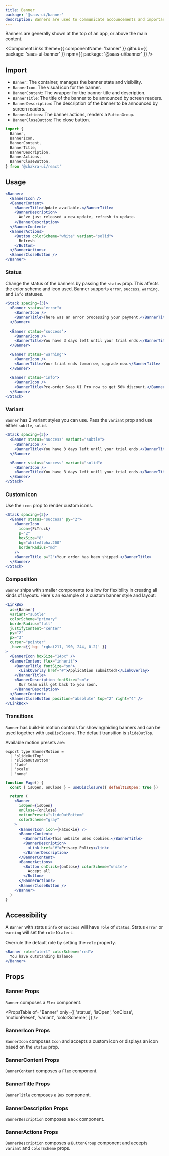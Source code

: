 ```yaml
---
title: Banner
package: '@saas-ui/banner'
description: Banners are used to communicate accouncements and important information.
---
```


Banners are generally shown at the top of an app, or above the main content.

<ComponentLinks
  theme={{ componentName: 'banner' }}
  github={{ package: 'saas-ui-banner' }}
  npm={{ package: '@saas-ui/banner' }}
/>

## Import

- `Banner`: The container, manages the banner state and visibility.
- `BannerIcon`: The visual icon for the banner.
- `BannerContent`: The wrapper for the banner title and description.
- `BannerTitle`: The title of the banner to be announced by screen readers.
- `BannerDescription`: The description of the banner to be announced by screen
  readers.
- `BannerActions`: The banner actions, renders a `ButtonGroup`.
- `BannerCloseButton`: The close button.

```js
import {
  Banner,
  BannerIcon,
  BannerContent,
  BannerTitle,
  BannerDescription,
  BannerActions,
  BannerCloseButton,
} from '@chakra-ui/react'
```

## Usage

```jsx
<Banner>
  <BannerIcon />
  <BannerContent>
    <BannerTitle>Update available.</BannerTitle>
    <BannerDescription>
      We've just released a new update, refresh to update.
    </BannerDescription>
  </BannerContent>
  <BannerActions>
    <Button colorScheme="white" variant="solid">
      Refresh
    </Button>
  </BannerActions>
  <BannerCloseButton />
</Banner>
```

### Status

Change the status of the banners by passing the `status` prop. This affects the
color scheme and icon used. Banner supports `error`, `success`, `warning`, and
`info` statuses.

```jsx
<Stack spacing={3}>
  <Banner status="error">
    <BannerIcon />
    <BannerTitle>There was an error processing your payment.</BannerTitle>
  </Banner>

  <Banner status="success">
    <BannerIcon />
    <BannerTitle>You have 3 days left until your trial ends.</BannerTitle>
  </Banner>

  <Banner status="warning">
    <BannerIcon />
    <BannerTitle>Your trial ends tomorrow, upgrade now.</BannerTitle>
  </Banner>

  <Banner status="info">
    <BannerIcon />
    <BannerTitle>Pre-order Saas UI Pro now to get 50% discount.</BannerTitle>
  </Banner>
</Stack>
```

### Variant

`Banner` has 2 variant styles you can use. Pass the `variant` prop and use either
`subtle`, `solid`.

```jsx
<Stack spacing={3}>
  <Banner status="success" variant="subtle">
    <BannerIcon />
    <BannerTitle>You have 3 days left untll your trial ends.</BannerTitle>
  </Banner>

  <Banner status="success" variant="solid">
    <BannerIcon />
    <BannerTitle>You have 3 days left untll your trial ends.</BannerTitle>
  </Banner>
</Stack>
```

### Custom icon

Use the `icon` prop to render custom icons.

```jsx
<Stack spacing={3}>
  <Banner status="success" py="2">
    <BannerIcon
      icon={FiTruck}
      p="2"
      boxSize="8"
      bg="whiteAlpha.200"
      borderRadius="md"
    />
    <BannerTitle p="2">Your order has been shipped.</BannerTitle>
  </Banner>
</Stack>
```

### Composition

`Banner` ships with smaller components to allow for flexibility in creating all
kinds of layouts. Here's an example of a custom banner style and layout:

```jsx
<LinkBox
  as={Banner}
  variant="subtle"
  colorScheme="primary"
  borderRadius="full"
  justifyContent="center"
  py="2"
  px="3"
  cursor="pointer"
  _hover={{ bg: 'rgba(211, 190, 244, 0.2)' }}
>
  <BannerIcon boxSize="14px" />
  <BannerContent flex="inherit">
    <BannerTitle fontSize="sm">
      <LinkOverlay href="#">Application submitted!</LinkOverlay>
    </BannerTitle>
    <BannerDescription fontSize="sm">
      Our team will get back to you soon.
    </BannerDescription>
  </BannerContent>
  <BannerCloseButton position="absolute" top="2" right="4" />
</LinkBox>
```

### Transitions

`Banner` has build-in motion controls for showing/hiding banners and can be used together with `useDisclosure`.
The default transition is `slideOutTop`.

Available motion presets are:

```tsx
export type BannerMotion =
  | 'slideOutTop'
  | 'slideOutBottom'
  | 'fade'
  | 'scale'
  | 'none'
```

```jsx
function Page() {
  const { isOpen, onClose } = useDisclosure({ defaultIsOpen: true })

  return (
    <Banner
      isOpen={isOpen}
      onClose={onClose}
      motionPreset="slideOutBottom"
      colorScheme="gray"
    >
      <BannerIcon icon={FaCookie} />
      <BannerContent>
        <BannerTitle>This website uses cookies.</BannerTitle>
        <BannerDescription>
          <Link href="#">Privacy Policy</Link>
        </BannerDescription>
      </BannerContent>
      <BannerActions>
        <Button onClick={onClose} colorScheme="white">
          Accept all
        </Button>
      </BannerActions>
      <BannerCloseButton />
    </Banner>
  )
}
```

## Accessibility

A `Banner` with status `info` or `success` will have `role` of `status`.
Status `error` or `warning` will set the `role` to `alert`.

Overrule the default role by setting the `role` property.

```jsx
<Banner role="alert" colorScheme="red">
  You have outstanding balance
</Banner>
```

## Props

### Banner Props

`Banner` composes a `Flex` component.

<PropsTable
  of="Banner"
  only={[
    'status',
    'isOpen',
    'onClose',
    'motionPreset',
    'variant',
    'colorScheme',
  ]}
/>

### BannerIcon Props

`BannerIcon` composes `Icon` and accepts a custom icon or displays an icon based on the `status` prop.

### BannerContent Props

`BannerContent` composes a `Flex` component.

### BannerTitle Props

`BannerTitle` composes a `Box` component.

### BannerDescription Props

`BannerDescription` composes a `Box` component.

### BannerActions Props

`BannerDescription` composes a `ButtonGroup` component and accepts `variant` and `colorScheme` props.
